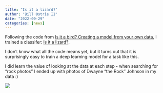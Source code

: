 ```yaml
---
title: "Is it a lizard?"
author: "Bill Ostrie II"
date: "2022-09-29"
categories: [news]
---
```


Following the code from [Is it a bird? Creating a model from your own data](https://www.kaggle.com/code/jhoward/is-it-a-bird-creating-a-model-from-your-own-data), I trained a classifer: [Is it a lizard?](https://www.kaggle.com/billostrie2/v2-is-it-a-lizard).

I don't know what all the code means yet, but it turns out that it is surprisingly easy to train a deep learning model for a task like this.

I did learn the value of looking at the data at each step - when searching for "rock photos" I ended up with photos of Dwayne "the Rock" Johnson in my data :)

![](thumbnail.jpg)

